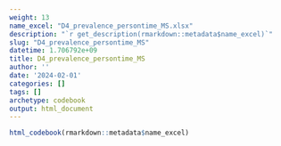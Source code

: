 ```yaml
---
weight: 13
name_excel: "D4_prevalence_persontime_MS.xlsx"
description: "`r get_description(rmarkdown::metadata$name_excel)`"
slug: "D4_prevalence_persontime_MS"
datetime: 1.706792e+09
title: D4_prevalence_persontime_MS
author: ''
date: '2024-02-01'
categories: []
tags: []
archetype: codebook
output: html_document
---
```


```r
html_codebook(rmarkdown::metadata$name_excel)
```
